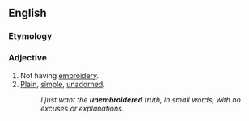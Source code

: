 ==English==

===Etymology===
{{prefix|un|embroidered|lang=en}}

===Adjective===
{{en-adj|-}}

# Not having [[embroidery]].
# [[plain|Plain]], [[simple]], [[unadorned]].
#: ''I just want the '''unembroidered''' truth, in small words, with no excuses or explanations.''